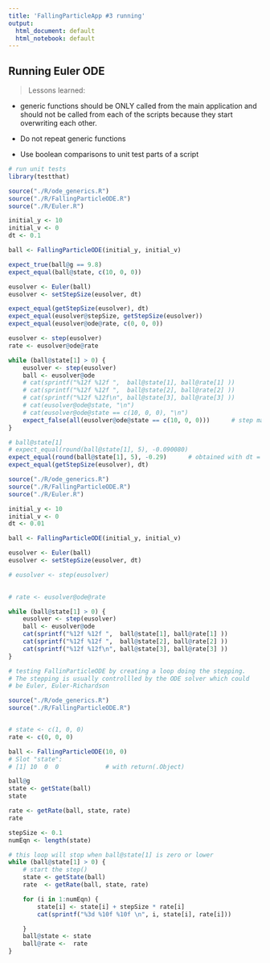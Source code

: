 ```yaml
---
title: 'FallingParticleApp #3 running'
output:
  html_document: default
  html_notebook: default
---
```


## Running Euler ODE
> Lessons learned: 

* generic functions should be ONLY called from the main application and
should not be called from each of the scripts because they start overwriting
each other.

* Do not repeat generic functions

* Use boolean comparisons to unit test parts of a script


```r
# run unit tests
library(testthat)

source("./R/ode_generics.R")
source("./R/FallingParticleODE.R")
source("./R/Euler.R")

initial_y <- 10
initial_v <- 0
dt <- 0.1

ball <- FallingParticleODE(initial_y, initial_v)

expect_true(ball@g == 9.8)
expect_equal(ball@state, c(10, 0, 0))

eusolver <- Euler(ball)
eusolver <- setStepSize(eusolver, dt)

expect_equal(getStepSize(eusolver), dt)
expect_equal(eusolver@stepSize, getStepSize(eusolver))
expect_equal(eusolver@ode@rate, c(0, 0, 0))

eusolver <- step(eusolver)
rate <- eusolver@ode@rate

while (ball@state[1] > 0) {
    eusolver <- step(eusolver)
    ball <- eusolver@ode
    # cat(sprintf("%12f %12f ",  ball@state[1], ball@rate[1] ))
    # cat(sprintf("%12f %12f ",  ball@state[2], ball@rate[2] ))
    # cat(sprintf("%12f %12f\n", ball@state[3], ball@rate[3] ))
    # cat(eusolver@ode@state, "\n")
    # cat(eusolver@ode@state == c(10, 0, 0), "\n")
    expect_false(all(eusolver@ode@state == c(10, 0, 0)))      # step makes the original state vector to change
}

# ball@state[1]
# expect_equal(round(ball@state[1], 5), -0.090080)
expect_equal(round(ball@state[1], 5), -0.29)      # obtained with dt = 0.1
expect_equal(getStepSize(eusolver), dt)
```

```r
source("./R/ode_generics.R")
source("./R/FallingParticleODE.R")
source("./R/Euler.R")

initial_y <- 10
initial_v <- 0
dt <- 0.01

ball <- FallingParticleODE(initial_y, initial_v)

eusolver <- Euler(ball)
eusolver <- setStepSize(eusolver, dt)

# eusolver <- step(eusolver)
 

# rate <- eusolver@ode@rate

while (ball@state[1] > 0) {
    eusolver <- step(eusolver)
    ball <- eusolver@ode
    cat(sprintf("%12f %12f ",  ball@state[1], ball@rate[1] ))
    cat(sprintf("%12f %12f ",  ball@state[2], ball@rate[2] ))
    cat(sprintf("%12f %12f\n", ball@state[3], ball@rate[3] ))
}
```



```r
# testing FallinParticleODE by creating a loop doing the stepping.
# The stepping is usually controllled by the ODE solver which could
# be Euler, Euler-Richardson

source("./R/ode_generics.R")
source("./R/FallingParticleODE.R")


# state <- c(1, 0, 0)
rate <- c(0, 0, 0)

ball <- FallingParticleODE(10, 0)
# Slot "state":
# [1] 10  0  0             # with return(.Object)

ball@g
state <- getState(ball)
state

rate <- getRate(ball, state, rate)
rate

stepSize <- 0.1
numEqn <- length(state)

# this loop will stop when ball@state[1] is zero or lower
while (ball@state[1] > 0) {
    # start the step()
    state <- getState(ball)
    rate  <- getRate(ball, state, rate)

    for (i in 1:numEqn) {
        state[i] <- state[i] + stepSize * rate[i]
        cat(sprintf("%3d %10f %10f \n", i, state[i], rate[i]))

    }
    ball@state <- state
    ball@rate <-  rate
}

```

